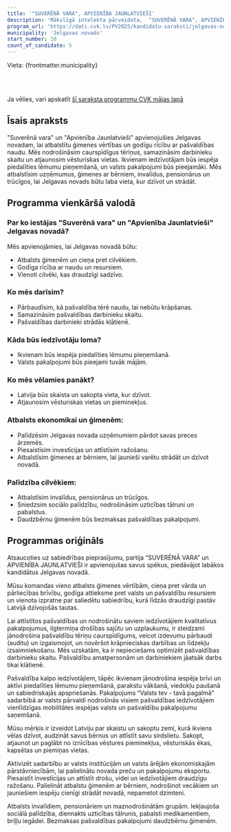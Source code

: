 ```yaml
---
title: '"SUVERĒNĀ VARA", APVIENĪBA JAUNLATVIEŠI'
description: 'Mākslīgā intelekta pārveidota,  "SUVERĒNĀ VARA", APVIENĪBA JAUNLATVIEŠI - Jelgavas novads programma vienkāršā valodā'
program_url: 'https://dati.cvk.lv/PV2025/kandidatu-saraksti/jelgavas-novads/suverena-vara-apvieniba-jaunlatviesi'
municipality: 'Jelgavas novads'
start_number: 10
count_of_candidate: 5
---
```



Vieta: {frontmatter.municipality}<br/>

<Badge text="Ģimenes vērtības" variant="note" size="small" /> <Badge text="Pašvaldību caurspīdīgums" variant="note" size="small" /> <Badge text="Iedzīvotāju līdzdalība" variant="note" size="small" /> <Badge text="Vēstures pieminekļu saglabāšana" variant="note" size="small" /> <Badge text="Atbalsts sociāli neaizsargātajiem" variant="note" size="small" />

<br/><br/> 

<Card title='Šis ir mākslīga intelekta ģenerēts apraksts' icon='starlight'>
    Ja vēlies, vari apskatīt <a href={frontmatter.program_url} target='_blank'>šī saraksta programmu CVK mājas lapā</a>
    </Card>

## Īsais apraksts

"Suverēnā vara" un "Apvienība Jaunlatvieši" apvienojušies Jelgavas novadam, lai atbalstītu ģimenes vērtības un godīgu rīcību ar pašvaldības naudu. Mēs nodrošināsim caurspīdīgus tēriņus, samazināsim darbinieku skaitu un atjaunosim vēsturiskas vietas. Ikvienam iedzīvotājam būs iespēja piedalīties lēmumu pieņemšanā, un valsts pakalpojumi būs pieejamāki. Mēs atbalstīsim uzņēmumus, ģimenes ar bērniem, invalīdus, pensionārus un trūcīgos, lai Jelgavas novads būtu laba vieta, kur dzīvot un strādāt.

## Programma vienkāršā valodā

### Par ko iestājas "Suverēnā vara" un "Apvienība Jaunlatvieši" Jelgavas novadā?

Mēs apvienojāmies, lai Jelgavas novadā būtu:

*   Atbalsts ģimenēm un cieņa pret cilvēkiem.
*   Godīga rīcība ar naudu un resursiem.
*   Vienoti cilvēki, kas draudzīgi sadzīvo.

### Ko mēs darīsim?

*   Pārbaudīsim, kā pašvaldība tērē naudu, lai nebūtu krāpšanas.
*   Samazināsim pašvaldības darbinieku skaitu.
*   Pašvaldības darbinieki strādās klātienē.

### Kāda būs iedzīvotāju loma?

*   Ikvienam būs iespēja piedalīties lēmumu pieņemšanā.
*   Valsts pakalpojumi būs pieejami tuvāk mājām.

### Ko mēs vēlamies panākt?

*   Latvija būs skaista un sakopta vieta, kur dzīvot.
*   Atjaunosim vēsturiskas vietas un pieminekļus.

### Atbalsts ekonomikai un ģimenēm:

*   Palīdzēsim Jelgavas novada uzņēmumiem pārdot savas preces ārzemēs.
*   Piesaistīsim investīcijas un attīstīsim ražošanu.
*   Atbalstīsim ģimenes ar bērniem, lai jaunieši varētu strādāt un dzīvot novadā.

### Palīdzība cilvēkiem:

*   Atbalstīsim invalīdus, pensionārus un trūcīgos.
*   Sniedzsim sociālo palīdzību, nodrošināsim uzticības tālruni un pabalstus.
*   Daudzbērnu ģimenēm būs bezmaksas pašvaldības pakalpojumi.

## Programmas oriģināls

Atsaucoties uz sabiedrības pieprasījumu, partija “SUVERĒNĀ VARA” un APVIENĪBA JAUNLATVIEŠI ir apvienojušas savus spēkus, piedāvājot labākos kandidātus Jelgavas novadā.

Mūsu komandas vieno atbalsts ģimenes vērtībām, cieņa pret vārda un pārliecības brīvību, godīga attieksme pret valsts un pašvaldību resursiem un vienota izpratne par saliedētu sabiedrību, kurā līdzās draudzīgi pastāv Latvijā dzīvojošās tautas.

Lai attīstītos pašvaldības un nodrošinātu saviem iedzīvotājiem kvalitatīvus pakalpojumus, ilgtermiņa drošības sajūtu un uzplaukumu, ir steidzami jānodrošina pašvaldību tēriņu caurspīdīgums, veicot izdevumu pārbaudi (auditu) un izgaismojot, un novēršot krāpnieciskas darbības un līdzekļu izsaimniekošanu. Mēs uzskatām, ka ir nepieciešams optimizēt pašvaldības darbinieku skaitu. Pašvaldību amatpersonām un darbiniekiem jāatsāk darbs tikai klātienē.

Pašvaldība kalpo iedzīvotājiem, tāpēc ikvienam jānodrošina iespēja brīvi un aktīvi piedalīties lēmumu pieņemšanā, parakstu vākšanā, viedokļu paušanā un sabiedriskajās apspriešanās. Pakalpojums “Valsts tev - tavā pagalmā” sadarbībā ar valsts pārvaldi nodrošinās visiem pašvaldības iedzīvotājiem vienlīdzīgas mobilitātes iespējas valsts un pašvaldību pakalpojumu saņemšanā.

Mūsu mērķis ir izveidot Latviju par skaistu un sakoptu zemi, kurā ikviens vēlas dzīvot, audzināt savus bērnus un attīstīt savu sirdslietu. Sakopt, atjaunot un paglābt no iznīcības vēstures pieminekļus, vēsturiskās ēkas, kapsētas un piemiņas vietas.

Aktivizēt sadarbību ar valsts institūcijām un valsts ārējām ekonomiskajām pārstāvniecībām, lai palielinātu novada preču un pakalpojumu eksportu. Piesaistīt investīcijas un attīstīt drošu, videi un iedzīvotājiem draudzīgu ražošanu. Palielināt atbalstu ģimenēm ar bērniem, nodrošinot vecākiem un jauniešiem iespēju cienīgi strādāt novadā, nepametot dzimteni.

Atbalsts invalīdiem, pensionāriem un maznodrošinātām grupām. Iekļaujoša sociālā palīdzība, diennakts uzticības tālrunis, pabalsti medikamentiem, briļļu iegādei. Bezmaksas pašvaldības pakalpojumi daudzbērnu ģimenēm.
